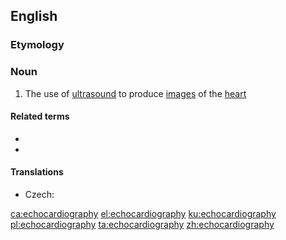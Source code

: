 ==English==

===Etymology===
{{compound|echo|cardiography|lang=en}}

===Noun===
{{wikipedia}}
{{en-noun|-}}

# {{label|en|medicine}} The use of [[ultrasound]] to produce [[image]]s of the [[heart]]

====Related terms====
* {{l|en|echocardiogram}}
* {{l|en|echocardiograph}}

====Translations====
{{trans-top|use of ultrasound to produce images of the heart}}
* Czech: {{t|cs|echokardiografie|f}}
{{trans-mid}}
{{trans-bottom}}

[[ca:echocardiography]]
[[el:echocardiography]]
[[ku:echocardiography]]
[[pl:echocardiography]]
[[ta:echocardiography]]
[[zh:echocardiography]]